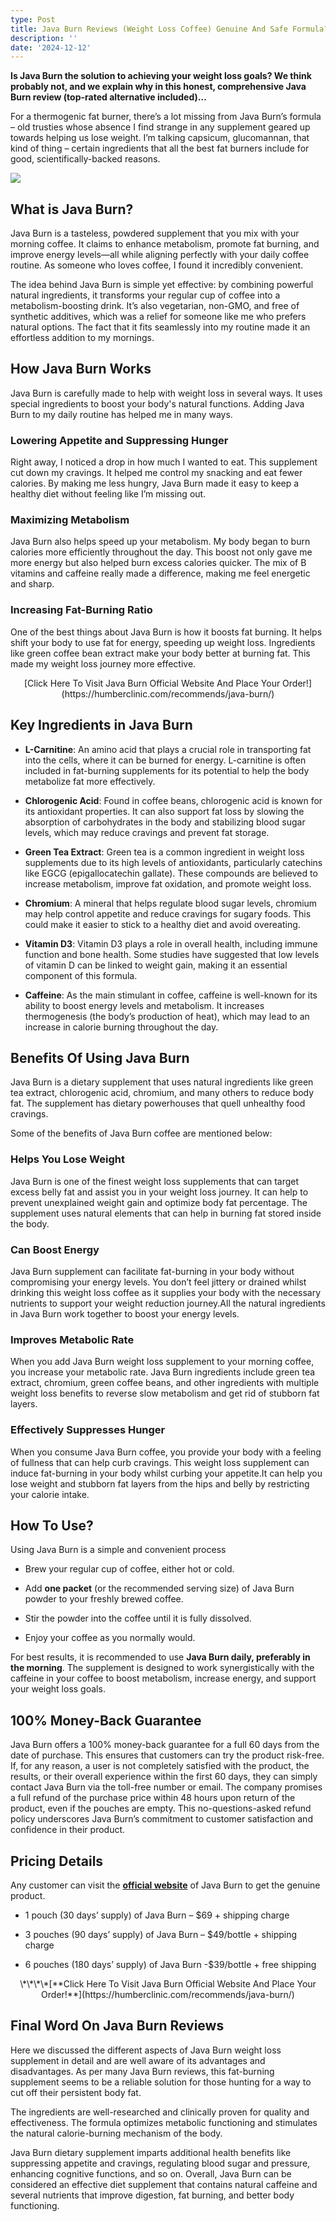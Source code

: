 ```yaml
---
type: Post
title: Java Burn Reviews (Weight Loss Coffee) Genuine And Safe Formula?
description: ''
date: '2024-12-12'
---
```

**Is Java Burn the solution to achieving your weight loss goals? We think probably not, and we explain why in this honest, comprehensive Java Burn review (top-rated alternative included)…**

For a thermogenic fat burner, there’s a lot missing from Java Burn’s formula – old trusties whose absence I find strange in any supplement geared up towards helping us lose weight. I’m talking capsicum, glucomannan, that kind of thing – certain ingredients that all the best fat burners include for good, scientifically-backed reasons.

![](https://chamberlainsun.com/wp-content/uploads/2024/12/Java-Burn-Review-1.webp)

## **What is Java Burn?**

Java Burn is a tasteless, powdered supplement that you mix with your morning coffee. It claims to enhance metabolism, promote fat burning, and improve energy levels—all while aligning perfectly with your daily coffee routine. As someone who loves coffee, I found it incredibly convenient.

The idea behind Java Burn is simple yet effective: by combining powerful natural ingredients, it transforms your regular cup of coffee into a metabolism-boosting drink. It’s also vegetarian, non-GMO, and free of synthetic additives, which was a relief for someone like me who prefers natural options. The fact that it fits seamlessly into my routine made it an effortless addition to my mornings.

## **How Java Burn Works**

Java Burn is carefully made to help with weight loss in several ways. It uses special ingredients to boost your body's natural functions. Adding Java Burn to my daily routine has helped me in many ways.

### Lowering Appetite and Suppressing Hunger

Right away, I noticed a drop in how much I wanted to eat. This supplement cut down my cravings. It helped me control my snacking and eat fewer calories. By making me less hungry, Java Burn made it easy to keep a healthy diet without feeling like I’m missing out.

### Maximizing Metabolism

Java Burn also helps speed up your metabolism. My body began to burn calories more efficiently throughout the day. This boost not only gave me more energy but also helped burn excess calories quicker. The mix of B vitamins and caffeine really made a difference, making me feel energetic and sharp.

### Increasing Fat-Burning Ratio

One of the best things about Java Burn is how it boosts fat burning. It helps shift your body to use fat for energy, speeding up weight loss. Ingredients like green coffee bean extract make your body better at burning fat. This made my weight loss journey more effective.

<div style="text-align: center">[Click Here To Visit Java Burn Official Website And Place Your Order!](https://humberclinic.com/recommends/java-burn/)</div>

## **Key Ingredients in Java Burn​**

*   **L-Carnitine**: An amino acid that plays a crucial role in transporting fat into the cells, where it can be burned for energy. L-carnitine is often included in fat-burning supplements for its potential to help the body metabolize fat more effectively.

<!---->

*   **Chlorogenic Acid**: Found in coffee beans, chlorogenic acid is known for its antioxidant properties. It can also support fat loss by slowing the absorption of carbohydrates in the body and stabilizing blood sugar levels, which may reduce cravings and prevent fat storage.

<!---->

*   **Green Tea Extract**: Green tea is a common ingredient in weight loss supplements due to its high levels of antioxidants, particularly catechins like EGCG (epigallocatechin gallate). These compounds are believed to increase metabolism, improve fat oxidation, and promote weight loss.

<!---->

*   **Chromium**: A mineral that helps regulate blood sugar levels, chromium may help control appetite and reduce cravings for sugary foods. This could make it easier to stick to a healthy diet and avoid overeating.

<!---->

*   **Vitamin D3**: Vitamin D3 plays a role in overall health, including immune function and bone health. Some studies have suggested that low levels of vitamin D can be linked to weight gain, making it an essential component of this formula.

<!---->

*   **Caffeine**: As the main stimulant in coffee, caffeine is well-known for its ability to boost energy levels and metabolism. It increases thermogenesis (the body’s production of heat), which may lead to an increase in calorie burning throughout the day.

## **Benefits Of Using Java Burn**

Java Burn is a dietary supplement that uses natural ingredients like green tea extract, chlorogenic acid, chromium, and many others to reduce body fat. The supplement has dietary powerhouses that quell unhealthy food cravings.

Some of the benefits of Java Burn coffee are mentioned below:

### **Helps You Lose Weight**

Java Burn is one of the finest weight loss supplements that can target excess belly fat and assist you in your weight loss journey. It can help to prevent unexplained weight gain and optimize body fat percentage. The supplement uses natural elements that can help in burning fat stored inside the body.

### **Can Boost Energy**

Java Burn supplement can facilitate fat-burning in your body without compromising your energy levels. You don’t feel jittery or drained whilst drinking this weight loss coffee as it supplies your body with the necessary nutrients to support your weight reduction journey.All the natural ingredients in Java Burn work together to boost your energy levels.

### **Improves Metabolic Rate**

When you add Java Burn weight loss supplement to your morning coffee, you increase your metabolic rate. Java Burn ingredients include green tea extract, chromium, green coffee beans, and other ingredients with multiple weight loss benefits to reverse slow metabolism and get rid of stubborn fat layers.

### **Effectively Suppresses Hunger**

When you consume Java Burn coffee, you provide your body with a feeling of fullness that can help curb cravings. This weight loss supplement can induce fat-burning in your body whilst curbing your appetite.It can help you lose weight and stubborn fat layers from the hips and belly by restricting your calorie intake.

## **How To Use?**

Using Java Burn is a simple and convenient process

*   Brew your regular cup of coffee, either hot or cold.

*   Add **one packet** (or the recommended serving size) of Java Burn powder to your freshly brewed coffee.

*   Stir the powder into the coffee until it is fully dissolved.

*   Enjoy your coffee as you normally would.

For best results, it is recommended to use **Java Burn daily, preferably in the morning**. The supplement is designed to work synergistically with the caffeine in your coffee to boost metabolism, increase energy, and support your weight loss goals.

## **100% Money-Back Guarantee**

Java Burn offers a 100% money-back guarantee for a full 60 days from the date of purchase. This ensures that customers can try the product risk-free. If, for any reason, a user is not completely satisfied with the product, the results, or their overall experience within the first 60 days, they can simply contact Java Burn via the toll-free number or email. The company promises a full refund of the purchase price within 48 hours upon return of the product, even if the pouches are empty. This no-questions-asked refund policy underscores Java Burn’s commitment to customer satisfaction and confidence in their product.

## **Pricing Details**

Any customer can visit the [**official website**](https://humberclinic.com/recommends/java-burn/) of Java Burn to get the genuine product.

*   1 pouch (30 days’ supply) of Java Burn – $69 + shipping charge

*   3 pouches (90 days’ supply) of Java Burn – $49/bottle + shipping charge

*   6 pouches (180 days’ supply) of Java Burn -$39/bottle + free shipping

<div style="text-align: center">\*\*\*\*[**Click Here To Visit Java Burn Official Website And Place Your Order!**](https://humberclinic.com/recommends/java-burn/)</div>

## **Final Word On Java Burn Reviews**

Here we discussed the different aspects of Java Burn weight loss supplement in detail and are well aware of its advantages and disadvantages. As per many Java Burn reviews, this fat-burning supplement seems to be a reliable solution for those hunting for a way to cut off their persistent body fat.

The ingredients are well-researched and clinically proven for quality and effectiveness. The formula optimizes metabolic functioning and stimulates the natural calorie-burning mechanism of the body. 

Java Burn dietary supplement imparts additional health benefits like suppressing appetite and cravings, regulating blood sugar and pressure, enhancing cognitive functions, and so on. Overall, Java Burn can be considered an effective diet supplement that contains natural caffeine and several nutrients that improve digestion, fat burning, and better body functioning.
